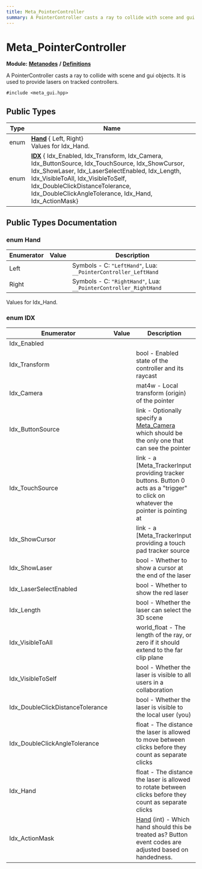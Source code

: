 ```yaml
---
title: Meta_PointerController
summary: A PointerController casts a ray to collide with scene and gui objects. It is used to provide lasers on tracked controllers. 
---
```


# Meta_PointerController

**Module:** **[Metanodes](../../modules/metanodes/index.mdx)** **/** **[Definitions](../../modules/metanodes/definitions.mdx)**

A PointerController casts a ray to collide with scene and gui objects. It is used to provide lasers on tracked controllers. 

`#include <meta_gui.hpp>`

## Public Types

| Type           | Name           |
| -------------- | -------------- |
| enum| **[Hand](#enum-hand)** { Left, Right}<br />Values for Idx_Hand.  |
| enum| **[IDX](#enum-idx)** { Idx_Enabled, Idx_Transform, Idx_Camera, Idx_ButtonSource, Idx_TouchSource, Idx_ShowCursor, Idx_ShowLaser, Idx_LaserSelectEnabled, Idx_Length, Idx_VisibleToAll, Idx_VisibleToSelf, Idx_DoubleClickDistanceTolerance, Idx_DoubleClickAngleTolerance, Idx_Hand, Idx_ActionMask} |

## Public Types Documentation

### enum Hand

| Enumerator | Value | Description |
| ---------- | ----- | ----------- |
| Left | | Symbols - C: `"LeftHand"`, Lua: `__PointerController_LeftHand`  |
| Right | | Symbols - C: `"RightHand"`, Lua: `__PointerController_RightHand`  |

Values for Idx_Hand. 

### enum IDX

| Enumerator | Value | Description |
| ---------- | ----- | ----------- |
| Idx_Enabled | |   |
| Idx_Transform | | bool - Enabled state of the controller and its raycast   |
| Idx_Camera | | mat4w - Local transform (origin) of the pointer   |
| Idx_ButtonSource | | link - Optionally specify a [Meta_Camera](../metanodes/meta-camera.mdx) which should be the only one that can see the pointer   |
| Idx_TouchSource | | link - a [Meta_TrackerInput providing tracker buttons. Button 0 acts as a "trigger" to click on whatever the pointer is pointing at   |
| Idx_ShowCursor | | link - a [Meta_TrackerInput providing a touch pad tracker source   |
| Idx_ShowLaser | | bool - Whether to show a cursor at the end of the laser   |
| Idx_LaserSelectEnabled | | bool - Whether to show the red laser   |
| Idx_Length | | bool - Whether the laser can select the 3D scene   |
| Idx_VisibleToAll | | world_float - The length of the ray, or zero if it should extend to the far clip plane   |
| Idx_VisibleToSelf | | bool - Whether the laser is visible to all users in a collaboration   |
| Idx_DoubleClickDistanceTolerance | | bool - Whether the laser is visible to the local user (you)   |
| Idx_DoubleClickAngleTolerance | | float - The distance the laser is allowed to move between clicks before they count as separate clicks   |
| Idx_Hand | | float - The distance the laser is allowed to rotate between clicks before they count as separate clicks   |
| Idx_ActionMask | | [Hand](../metanodes/meta-pointer-controller.mdx#enum-hand) (int) - Which hand should this be treated as? Button event codes are adjusted based on handedness.   |
